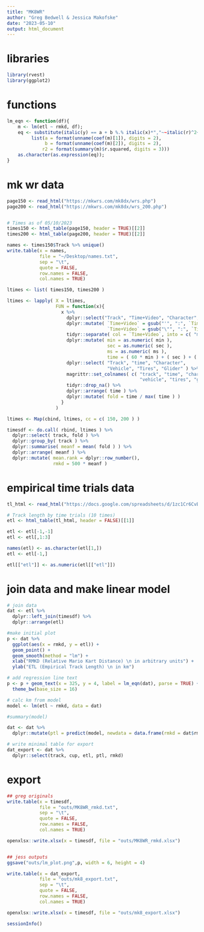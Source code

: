 ```yaml
---
title: "MK8WR"
author: "Greg Bedwell & Jessica Makofske"
date: "2023-05-10"
output: html_document
---
```


# libraries
```r
library(rvest)
library(ggplot2)
```

# functions
```r

lm_eqn <- function(df){
    m <- lm(etl ~ rmkd, df);
    eq <- substitute(italic(y) == a + b %.% italic(x)*","~~italic(r)^2~"="~r2, 
         list(a = format(unname(coef(m)[1]), digits = 2),
              b = format(unname(coef(m)[2]), digits = 2),
             r2 = format(summary(m)$r.squared, digits = 3)))
    as.character(as.expression(eq));
}


```

# mk wr data
```r
page150 <- read_html("https://mkwrs.com/mk8dx/wrs.php")
page200 <- read_html("https://mkwrs.com/mk8dx/wrs_200.php")


# Times as of 05/10/2023
times150 <- html_table(page150, header = TRUE)[[2]]
times200 <- html_table(page200, header = TRUE)[[2]]

names <- times150$Track %>% unique()
write.table(x = names,
            file = "~/Desktop/names.txt",
            sep = "\t",
            quote = FALSE,
            row.names = FALSE,
            col.names = TRUE)

ltimes <- list( times150, times200 )

ltimes <- lapply( X = ltimes,
                  FUN = function(x){
                    x %>%
                      dplyr::select("Track", "Time+Video", "Character", "Vehicle", "Tires", "Glider") %>%
                      dplyr::mutate( `Time+Video` = gsub("'", ":", `Time+Video` ),
                                     `Time+Video` = gsub("\"", ":", `Time+Video` ) ) %>%
                      tidyr::separate( col = `Time+Video`, into = c( "min", "sec", "ms" ), sep = ":" ) %>%
                      dplyr::mutate( min = as.numeric( min ),
                                     sec = as.numeric( sec ),
                                     ms = as.numeric( ms ),
                                     time = ( 60 * min ) + ( sec ) + ( ms / 1000 ) ) %>%
                      dplyr::select( "Track", "time", "Character", 
                                     "Vehicle", "Tires", "Glider" ) %>%
                      magrittr::set_colnames( c( "track", "time", "character", 
                                                 "vehicle", "tires", "glider" ) ) %>%
                      tidyr::drop_na() %>%
                      dplyr::arrange( time ) %>%
                      dplyr::mutate( fold = time / max( time ) )
                    }
                  )

ltimes <- Map(cbind, ltimes, cc = c( 150, 200 ) )

```

```r
timesdf <- do.call( rbind, ltimes ) %>%
  dplyr::select( track, fold ) %>%
  dplyr::group_by( track ) %>%
  dplyr::summarise( meanf = mean( fold ) ) %>%
  dplyr::arrange( meanf ) %>%
  dplyr::mutate( mean.rank = dplyr::row_number(),
                 rmkd = 500 * meanf )
```

# empirical time trials data
```r
tl_html <- read_html("https://docs.google.com/spreadsheets/d/1zc1Cr6CvBePbThSM1Wp4LihRTJx2lZg7m_ee7Ftd0u8/edit?usp=sharing")

# Track length by time trials (10 times) 
etl <- html_table(tl_html, header = FALSE)[[1]]

etl <- etl[-1,-1]
etl <- etl[,1:3]

names(etl) <- as.character(etl[1,])
etl <- etl[-1,]

etl[["etl"]] <- as.numeric(etl[["etl"]])

```

# join data and make linear model
```r
# join data
dat <- etl %>%
  dplyr::left_join(timesdf) %>%
  dplyr::arrange(etl)

#make initial plot
p <- dat %>%
  ggplot(aes(x = rmkd, y = etl)) +
  geom_point() +
  geom_smooth(method = "lm") +
  xlab("RMKD (Relative Mario Kart Distance) \n in arbitrary units") +
  ylab("ETL (Empirical Track Length) \n in km")

# add regression line text
p <- p + geom_text(x = 325, y = 4, label = lm_eqn(dat), parse = TRUE) +
  theme_bw(base_size = 16)

# calc km from model
model <- lm(etl ~ rmkd, data = dat)

#summary(model)

dat <- dat %>%
  dplyr::mutate(ptl = predict(model, newdata = data.frame(rmkd = dat$rmkd)))

# write minimal table for export
dat_export <- dat %>%
  dplyr::select(track, cup, etl, ptl, rmkd)
```

# export
```r

## greg originals
write.table(x = timesdf,
            file = "outs/MK8WR_rmkd.txt",
            sep = "\t",
            quote = FALSE,
            row.names = FALSE,
            col.names = TRUE)

openxlsx::write.xlsx(x = timesdf, file = "outs/MK8WR_rmkd.xlsx")


## jess outputs
ggsave("outs/lm_plot.png",p, width = 6, height = 4)

write.table(x = dat_export,
            file = "outs/mk8_export.txt",
            sep = "\t",
            quote = FALSE,
            row.names = FALSE,
            col.names = TRUE)

openxlsx::write.xlsx(x = timesdf, file = "outs/mk8_export.xlsx")
```

```r
sessionInfo()
```








































